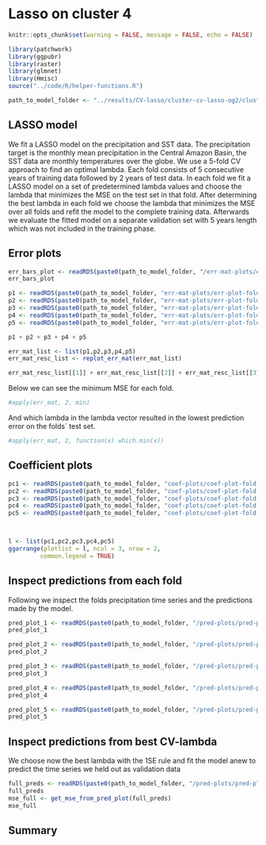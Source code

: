 # Lasso on cluster 4

```r
knitr::opts_chunk$set(warning = FALSE, message = FALSE, echo = FALSE)
```


```r
library(patchwork)
library(ggpubr)
library(raster)
library(glmnet)
library(Hmisc)
source("../code/R/helper-functions.R")
```

```r
path_to_model_folder <- "../results/CV-lasso/cluster-cv-lasso-og2/cluster-4/"
```


## LASSO model

We fit a LASSO model on the precipitation and SST data.
The precipitation target is the monthly mean precipitation
in the Central Amazon Basin, the SST data are monthly temperatures
over the globe.
We use a 5-fold CV approach to find an optimal lambda.
Each fold consists of 5 consecutive years of training data
followed by 2 years of test data.
In each fold we fit a LASSO model on a set of predetermined lambda 
values and choose the lambda that minimizes the MSE on the test set 
in that fold.
After determining the best lambda in each fold we choose the
lambda that minimizes the MSE over all folds and refit the model
to the complete training data. Afterwards we evaluate the fitted model on a separate validation set with 5 years length which was not included
in the training phase.

## Error plots


```r
err_bars_plot <- readRDS(paste0(path_to_model_folder, "/err-mat-plots/err-bars-plot.rds"))
err_bars_plot
```


```r
p1 <- readRDS(paste0(path_to_model_folder, "err-mat-plots/err-plot-fold-1.rds"))
p2 <- readRDS(paste0(path_to_model_folder, "err-mat-plots/err-plot-fold-2.rds"))
p3 <- readRDS(paste0(path_to_model_folder, "err-mat-plots/err-plot-fold-3.rds"))
p4 <- readRDS(paste0(path_to_model_folder, "err-mat-plots/err-plot-fold-4.rds"))
p5 <- readRDS(paste0(path_to_model_folder, "err-mat-plots/err-plot-fold-5.rds"))

p1 + p2 + p3 + p4 + p5
```


```r
err_mat_list <- list(p1,p2,p3,p4,p5)
err_mat_resc_list <- replot_err_mat(err_mat_list)
```

```r
err_mat_resc_list[[1]] + err_mat_resc_list[[2]] + err_mat_resc_list[[3]] + err_mat_resc_list[[4]] + err_mat_resc_list[[5]]
```

Below we can see the minimum MSE for each fold.
```r
#apply(err_mat, 2, min)
```
And which lambda in the lambda vector resulted in the lowest prediction error on the folds´ test set.

```r
#apply(err_mat, 2, function(x) which.min(x))
```



## Coefficient plots

```r
pc1 <- readRDS(paste0(path_to_model_folder, "coef-plots/coef-plot-fold-1.rds"))
pc2 <- readRDS(paste0(path_to_model_folder, "coef-plots/coef-plot-fold-2.rds"))
pc3 <- readRDS(paste0(path_to_model_folder, "coef-plots/coef-plot-fold-3.rds"))
pc4 <- readRDS(paste0(path_to_model_folder, "coef-plots/coef-plot-fold-4.rds"))
pc5 <- readRDS(paste0(path_to_model_folder, "coef-plots/coef-plot-fold-5.rds"))



l <- list(pc1,pc2,pc3,pc4,pc5)
ggarrange(plotlist = l, ncol = 3, nrow = 2,
         common.legend = TRUE)
```


## Inspect predictions from each fold

Following we inspect the folds precipitation time series and
the predictions made by the model.


```r
pred_plot_1 <- readRDS(paste0(path_to_model_folder, "/pred-plots/pred-plot-fold-1.rds"))
pred_plot_1
```
```r
pred_plot_2 <- readRDS(paste0(path_to_model_folder, "/pred-plots/pred-plot-fold-2.rds"))
pred_plot_2
```
```r
pred_plot_3 <- readRDS(paste0(path_to_model_folder, "/pred-plots/pred-plot-fold-3.rds"))
pred_plot_3
```
```r
pred_plot_4 <- readRDS(paste0(path_to_model_folder, "/pred-plots/pred-plot-fold-4.rds"))
pred_plot_4
```
```r
pred_plot_5 <- readRDS(paste0(path_to_model_folder, "/pred-plots/pred-plot-fold-5.rds"))
pred_plot_5
```

## Inspect predictions from best CV-lambda

We choose now the best lambda with the 1SE rule and fit 
the model anew to predict the time series we held out
as validation data




```r
full_preds <- readRDS(paste0(path_to_model_folder, "/pred-plots/pred-plot-full.rds"))
full_preds
mse_full <- get_mse_from_pred_plot(full_preds)
mse_full
```


## Summary
